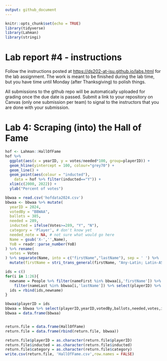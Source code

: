 ```yaml
---
output: github_document
---
```


<!-- README.md is generated from README.Rmd. Please edit the README.Rmd file -->

```r
knitr::opts_chunk$set(echo = TRUE)
library(tidyverse)
library(Lahman)
library(stringi)
```

# Lab report #4 - instructions

Follow the instructions posted at <https://ds202-at-isu.github.io/labs.html> for the lab assignment. The work is meant to be finished during the lab time, but you have time until Monday (after Thanksgiving) to polish things.

All submissions to the github repo will be automatically uploaded for grading once the due date is passed. Submit a link to your repository on Canvas (only one submission per team) to signal to the instructors that you are done with your submission.

# Lab 4: Scraping (into) the Hall of Fame


```r
hof <- Lahman::HallOfFame
hof %>% 
  ggplot(aes(x = yearID, y = votes/needed*100, group=playerID)) +
  geom_hline(yintercept = 100, colour="grey70") + 
  geom_line() +
  geom_point(aes(colour = "inducted"), 
    data = hof %>% filter(inducted=="Y")) +
  xlim(c(2000, 2022)) +
  ylab("Percent of votes")
```


```r
bbwaa = read.csv('hofdata2024.csv')
bbwaa <- bbwaa %>% mutate(
  yearID = 2024,
  votedBy = "BBWAA",
  ballots = 385,
  needed = 289,
  inducted = ifelse(Votes>=289, "Y", "N"),
  category = 'Player', # don't know yet
  needed_note = NA, # not sure what would go here
  Name = gsub('X-','',Name),
  YoB = readr::parse_number(YoB)
) %>% rename(
  votes = Votes
) %>% separate(Name, into = c("firstName","lastName"), sep = ' ') %>% 
  mutate(firstName = stri_trans_general(firstName, "Any-Latin; Latin-ASCII")) %>% mutate(lastName = stri_trans_general(lastName, "Any-Latin; Latin-ASCII"))

ids = c()
for(i in 1:26){
  newname = People %>% filter(nameFirst %in% bbwaa[i,'firstName']) %>% 
    filter(nameLast %in% bbwaa[i,'lastName']) %>% select(playerID) %>% slice(1)
  ids = rbind(ids,newname)
}

bbwaa$playerID = ids
bbwaa = bbwaa %>% select(playerID,yearID,votedBy,ballots,needed,votes,inducted,category,needed_note)
bbwaa = data.frame(bbwaa)


return.file = data.frame(HallOfFame)
return.file = data.frame(rbind(return.file, bbwaa))

return.file$playerID = as.character(return.file$playerID)
return.file$inducted = as.character(return.file$inducted)
return.file$category = as.character(return.file$category)
write.csv(return.file, 'HallOfFame.csv',row.names = FALSE)
```


